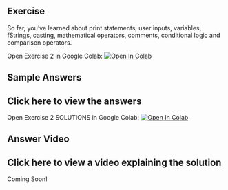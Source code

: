 ## Exercise

So far, you’ve learned about print statements, user inputs, variables, fStrings, casting, mathematical operators, comments, conditional logic and comparison operators.

Open Exercise 2 in Google Colab: <a target="_blank" href="https://colab.research.google.com/github/hsma-programme/h6_1e_python_part_1/blob/main/1e_python_programming_part_1/1e_2.ipynb">
  <img src="https://colab.research.google.com/assets/colab-badge.svg" alt="Open In Colab"/>
</a>

## Sample Answers

:::{.callout-tip collapse="true"}
# Click here to view the answers
Open Exercise 2 SOLUTIONS in Google Colab: <a target="_blank" href="https://colab.research.google.com/github/hsma-programme/h6_1e_python_part_1/blob/main/1e_python_programming_part_1/solutions/1e_2_solution.ipynb">
  <img src="https://colab.research.google.com/assets/colab-badge.svg" alt="Open In Colab"/>
</a>
:::

## Answer Video

:::{.callout-tip collapse="true"}
# Click here to view a video explaining the solution
Coming Soon!
:::

